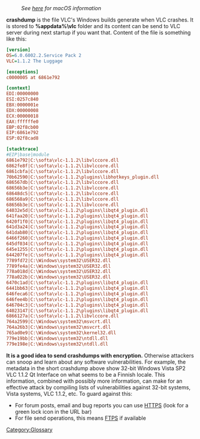 <!--Dummy edit-->
:''See [[Report_bugs#Mac_OS_X_users|here]] for macOS information''
'''crashdump''' is the file VLC's Windows builds generate when VLC crashes. It is stored to '''%appdata%\vlc''' folder and its content can be send to VLC server during next startup if you want that. Content of the file is something like this:
<syntaxhighlight lang="ini">
[version]
OS=6.0.6002.2.Service Pack 2
VLC=1.1.2 The Luggage

[exceptions]
c0000005 at 6861e792

[context]
EDI:00000000
ESI:0257c840
EBX:0000001e
EDX:00000008
ECX:00000018
EAX:ffffffe0
EBP:02f8cb00
EIP:6861e792
ESP:02f8cad8

[stacktrace]
#EIP|base|module
6861e792|C:\softa\vlc-1.1.2\libvlccore.dll
6862fe8f|C:\softa\vlc-1.1.2\libvlccore.dll
6861cbfa|C:\softa\vlc-1.1.2\libvlccore.dll
70b62590|C:\softa\vlc-1.1.2\plugins\libhotkeys_plugin.dll
686567db|C:\softa\vlc-1.1.2\libvlccore.dll
68656b3e|C:\softa\vlc-1.1.2\libvlccore.dll
68648dc5|C:\softa\vlc-1.1.2\libvlccore.dll
686568a9|C:\softa\vlc-1.1.2\libvlccore.dll
68656b3e|C:\softa\vlc-1.1.2\libvlccore.dll
64032e5d|C:\softa\vlc-1.1.2\plugins\libqt4_plugin.dll
641faa20|C:\softa\vlc-1.1.2\plugins\libqt4_plugin.dll
6420f1f0|C:\softa\vlc-1.1.2\plugins\libqt4_plugin.dll
641d3a24|C:\softa\vlc-1.1.2\plugins\libqt4_plugin.dll
641dab80|C:\softa\vlc-1.1.2\plugins\libqt4_plugin.dll
6466f260|C:\softa\vlc-1.1.2\plugins\libqt4_plugin.dll
645df034|C:\softa\vlc-1.1.2\plugins\libqt4_plugin.dll
645e1255|C:\softa\vlc-1.1.2\plugins\libqt4_plugin.dll
644207fe|C:\softa\vlc-1.1.2\plugins\libqt4_plugin.dll
7789fd72|C:\Windows\system32\USER32.dll
7789fe4a|C:\Windows\system32\USER32.dll
778a018d|C:\Windows\system32\USER32.dll
778a022b|C:\Windows\system32\USER32.dll
6470c1ad|C:\softa\vlc-1.1.2\plugins\libqt4_plugin.dll
6441bb63|C:\softa\vlc-1.1.2\plugins\libqt4_plugin.dll
646feca6|C:\softa\vlc-1.1.2\plugins\libqt4_plugin.dll
646fee4b|C:\softa\vlc-1.1.2\plugins\libqt4_plugin.dll
646704c3|C:\softa\vlc-1.1.2\plugins\libqt4_plugin.dll
64023147|C:\softa\vlc-1.1.2\plugins\libqt4_plugin.dll
6866127a|C:\softa\vlc-1.1.2\libvlccore.dll
764a2599|C:\Windows\system32\msvcrt.dll
764a26b3|C:\Windows\system32\msvcrt.dll
765ad0e9|C:\Windows\system32\kernel32.dll
779e19bb|C:\Windows\system32\ntdll.dll
779e198e|C:\Windows\system32\ntdll.dll
</syntaxhighlight>

'''It is a good idea to send crashdumps with encryption.''' Otherwise attackers can snoop and learn about any software vulnerabilities. For example, the metadata in the short crashdump above show 32-bit Windows Vista SP2 VLC 1.1.2 Qt Interface on what seems to be a Finnish locale. This information, combined with possibly more information, can make for an effective attack by compiling lists of vulnerabilities against 32-bit systems, Vista systems, VLC 1.1.2, etc. To guard against this:
* For forum posts, email and bug reports you can use [[HTTPS]] (look for a green lock icon in the URL bar)
* For file send operations, this means [[FTPS]] if available

[[Category:Glossary]]